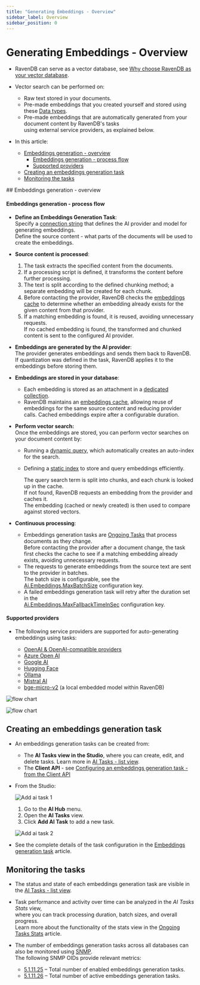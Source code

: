 ```yaml
---
title: "Generating Embeddings - Overview"
sidebar_label: Overview
sidebar_position: 0
---
```



# Generating Embeddings - Overview
<Admonition type="note" title="Note">

* RavenDB can serve as a vector database, see [Why choose RavenDB as your vector database](../../ai-integration/vector-search/ravendb-as-vector-database#why-choose-ravendb-as-your-vector-database).

* Vector search can be performed on:   
   * Raw text stored in your documents.   
   * Pre-made embeddings that you created yourself and stored using these [Data types](../../ai-integration/vector-search/data-types-for-vector-search#numerical-data).  
   * Pre-made embeddings that are automatically generated from your document content by RavenDB's tasks  
     using external service providers, as explained below.
* In this article:
  * [Embeddings generation - overview](../../ai-integration/generating-embeddings/overview#embeddings-generation---overview)
     * [Embeddings generation - process flow](../../ai-integration/generating-embeddings/overview#embeddings-generation---process-flow)
     * [Supported providers](../../ai-integration/generating-embeddings/overview#supported-providers)
  * [Creating an embeddings generation task](../../ai-integration/generating-embeddings/overview#creating-an-embeddings-generation-task)
  * [Monitoring the tasks](../../ai-integration/generating-embeddings/overview#monitoring-the-tasks)

</Admonition>
## Embeddings generation - overview

<Admonition type="note" title="Note">

#### Embeddings generation - process flow
* **Define an Embeddings Generation Task**:  
  Specify a [connection string](../../ai-integration/connection-strings/connection-strings-overview) that defines the AI provider and model for generating embeddings.  
  Define the source content - what parts of the documents will be used to create the embeddings.  

* **Source content is processed**:  
  1. The task extracts the specified content from the documents.  
  2. If a processing script is defined, it transforms the content before further processing.  
  3. The text is split according to the defined chunking method; a separate embedding will be created for each chunk.  
  4. Before contacting the provider, RavenDB checks the [embeddings cache](../../ai-integration/generating-embeddings/embedding-collections#the-embeddings-cache-collection)
     to determine whether an embedding already exists for the given content from that provider.
  5. If a matching embedding is found, it is reused, avoiding unnecessary requests.  
     If no cached embedding is found, the transformed and chunked content is sent to the configured AI provider.  

* **Embeddings are generated by the AI provider**:  
  The provider generates embeddings and sends them back to RavenDB.  
  If quantization was defined in the task, RavenDB applies it to the embeddings before storing them.

* **Embeddings are stored in your database**:  
  * Each embedding is stored as an attachment in a [dedicated collection](../../ai-integration/generating-embeddings/embedding-collections#the-embeddings-collection).  
  * RavenDB maintains an [embeddings cache](../../ai-integration/generating-embeddings/embedding-collections#the-embeddings-cache-collection),
    allowing reuse of embeddings for the same source content and reducing provider calls.
    Cached embeddings expire after a configurable duration.

* **Perform vector search:**  
  Once the embeddings are stored, you can perform vector searches on your document content by:  
  * Running a [dynamic query](../../ai-integration/vector-search/vector-search-using-dynamic-query#querying-pre-made-embeddings-generated-by-tasks), which automatically creates an auto-index for the search.  
  * Defining a [static index](../../ai-integration/vector-search/vector-search-using-static-index#indexing-pre-made-text-embeddings) to store and query embeddings efficiently.  

      The query search term is split into chunks, and each chunk is looked up in the cache.  
      If not found, RavenDB requests an embedding from the provider and caches it.  
      The embedding (cached or newly created) is then used to compare against stored vectors. 

* **Continuous processing**:  
  * Embeddings generation tasks are [Ongoing Tasks](../../studio/database/tasks/ongoing-tasks/general-info) that process documents as they change.  
    Before contacting the provider after a document change, the task first checks the cache to see if a matching embedding already exists, avoiding unnecessary requests.
  * The requests to generate embeddings from the source text are sent to the provider in batches.  
    The batch size is configurable, see the [Ai.Embeddings.MaxBatchSize](../../server/configuration/ai-integration-configuration#ai.embeddings.maxbatchsize) configuration key.  
  * A failed embeddings generation task will retry after the duration set in the  
    [Ai.Embeddings.MaxFallbackTimeInSec](../../server/configuration/ai-integration-configuration#ai.embeddings.maxfallbacktimeinsec) configuration key.

</Admonition>
<Admonition type="note" title="Note">

#### Supported providers
* The following service providers are supported for auto-generating embeddings using tasks:

    * [OpenAI & OpenAI-compatible providers](../../ai-integration/connection-strings/open-ai)
    * [Azure Open AI](../../ai-integration/connection-strings/azure-open-ai)
    * [Google AI](../../ai-integration/connection-strings/google-ai)
    * [Hugging Face](../../ai-integration/connection-strings/hugging-face)
    * [Ollama](../../ai-integration/connection-strings/ollama)
    * [Mistral AI](../../ai-integration/connection-strings/mistral-ai)
    * [bge-micro-v2](../../ai-integration/connection-strings/embedded) (a local embedded model within RavenDB)

</Admonition>

![flow chart](./assets/embeddings-generation-task-flow.png)

![flow chart](./assets/vector-search-flow.png)



## Creating an embeddings generation task

* An embeddings generation tasks can be created from:
    * The **AI Tasks view in the Studio**, where you can create, edit, and delete tasks. Learn more in [AI Tasks - list view](../../ai-integration/ai-tasks-list-view).
    * The **Client API** - see [Configuring an embeddings generation task - from the Client API](../../ai-integration/generating-embeddings/embeddings-generation-task#configuring-an-embeddings-generation-task---from-the-client-api)
* From the Studio:  

     ![Add ai task 1](./assets/add-ai-task-1.png)

     1. Go to the **AI Hub** menu.
     2. Open the **AI Tasks** view.
     3. Click **Add AI Task** to add a new task.

     ![Add ai task 2](./assets/add-ai-task-2.png)

* See the complete details of the task configuration in the [Embeddings generation task](../../ai-integration/generating-embeddings/embeddings-generation-task) article.



## Monitoring the tasks

* The status and state of each embeddings generation task are visible in the [AI Tasks - list view](../../ai-integration/ai-tasks-list-view).

* Task performance and activity over time can be analyzed in the _AI Tasks Stats_ view,  
  where you can track processing duration, batch sizes, and overall progress.  
  Learn more about the functionality of the stats view in the [Ongoing Tasks Stats](../../studio/database/stats/ongoing-tasks-stats/overview) article.

* The number of embeddings generation tasks across all databases can also be monitored using [SNMP](../../server/administration/snmp/snmp).  
  The following SNMP OIDs provide relevant metrics:
  * [5.1.11.25](../../server/administration/snmp/snmp#5.1.11.25) – Total number of enabled embeddings generation tasks.
  * [5.1.11.26](../../server/administration/snmp/snmp#5.1.11.26) – Total number of active embeddings generation tasks.



